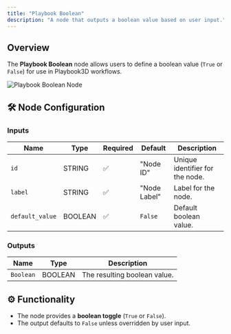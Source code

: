 ```yaml
---
title: "Playbook Boolean"
description: "A node that outputs a boolean value based on user input."
---
```


## Overview

The **Playbook Boolean** node allows users to define a boolean value (`True` or `False`) for use in Playbook3D workflows.

![](../../images/ComfyUI/playbook_boolean.png "Playbook Boolean Node")

## 🛠️ Node Configuration

### **Inputs**
| Name         | Type    | Required | Default   | Description |
|-------------|---------|----------|-----------|--------------------------------|
| `id`        | STRING  | ✅        | "Node ID" | Unique identifier for the node. |
| `label`     | STRING  | ✅        | "Node Label" | Label for the node. |
| `default_value` | BOOLEAN | ✅ | `False` | Default boolean value. |

### **Outputs**
| Name    | Type    | Description |
|---------|---------|--------------------------------|
| `Boolean` | BOOLEAN | The resulting boolean value. |

## ⚙️ Functionality

- The node provides a **boolean toggle** (`True` or `False`).
- The output defaults to `False` unless overridden by user input.
